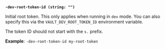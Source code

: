 <a id="server-flag-dev-root-token-id" />

**`-dev-root-token-id (string: "")`**

Initial root token. This only applies when running in `dev` mode. You can also
specify this via the `VAULT_DEV_ROOT_TOKEN_ID` environment variable.

<Note>
  
The token ID should not start with the `s.` prefix.

</Note>

**Example**: `-dev-root-token-id my-root-token`
